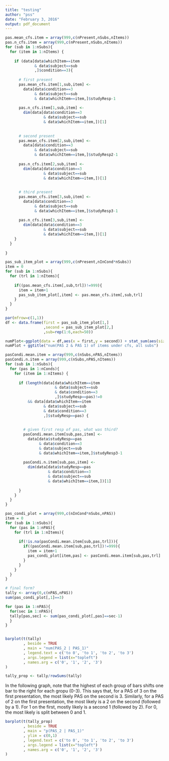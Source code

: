 ```yaml
---
title: "testing"
author: "pss"
date: "February 3, 2016"
output: pdf_document
---
```





```r
pas.mean_cfs.item = array(999,c(nPresent,nSubs,nItems))
pas.n_cfs.item = array(999,c(nPresent,nSubs,nItems))
for (sub in 1:nSubs){
  for (item in 1:nItems) {
    
    if (data[data$whichItem==item
             & data$subject==sub
             ,]$condition==3){
      
      # first present
      pas.mean_cfs.item[1,sub,item] <- 
        data[data$condition==3
             & data$subject==sub
             & data$whichItem==item,]$studyResp-1
      
      pas.n_cfs.item[1,sub,item] <- 
        dim(data[data$condition==3
                 & data$subject==sub
                 & data$whichItem==item,])[1]
      
      
      # second present
      pas.mean_cfs.item[2,sub,item] <- 
        data[data$condition==3
             & data$subject==sub
             & data$whichItem==item,]$studyResp2-1
      
      pas.n_cfs.item[2,sub,item] <- 
        dim(data[data$condition==3
                 & data$subject==sub
                 & data$whichItem==item,])[1]
      
      
      # third present
      pas.mean_cfs.item[3,sub,item] <- 
        data[data$condition==3
             & data$subject==sub
             & data$whichItem==item,]$studyResp3-1
      
      pas.n_cfs.item[3,sub,item] <- 
        dim(data[data$condition==3
                 & data$subject==sub
                 & data$whichItem==item,])[1]
    }
  }
  
}

pas_sub_item_plot = array(999,c(nPresent,nInCond*nSubs))
item = 0
for (sub in 1:nSubs){
  for (trl in 1:nItems){
    
    if((pas.mean_cfs.item[,sub,trl])!=999){
      item = item+1
      pas_sub_item_plot[,item] <- pas.mean_cfs.item[,sub,trl]
    }
  }
}


```


```r
par(mfrow=c(1,1))
df <- data.frame(first = pas_sub_item_plot[1,]
                 ,second = pas_sub_item_plot[2,]
                 ,sub=rep(1:6,each=50))

numPlot<-ggplot(data = df,aes(x = first,y = second)) + stat_sum(aes(size = ..n..))
numPlot + ggtitle("num(PAS 2 & PAS 1) of items under cfs, all subs")


```

```r
pasCondi.mean.item = array(999,c(nSubs,nPAS,nItems))
pasCondi.n.item = array(999,c(nSubs,nPAS,nItems))
for (sub in 1:nSubs){
  for (pas in 1:nConds){
    for (item in 1:nItems) {
      
      if (length(data[data$whichItem==item
                      & data$subject==sub
                      & data$condition==3
                      ,]$studyResp==pas)!=0 
          && data[data$whichItem==item
                 & data$subject==sub
                 & data$condition==3
                 ,]$studyResp==pas) {
        
        
        # given first resp of pas, what was third?
        pasCondi.mean.item[sub,pas,item] <- 
          data[data$studyResp==pas
               & data$condition==3
               & data$subject==sub
               & data$whichItem==item,]$studyResp3-1
        
        pasCondi.n.item[sub,pas,item] <- 
          dim(data[data$studyResp==pas
                   & data$condition==3
                   & data$subject==sub
                   & data$whichItem==item,])[1]
        
      }
    }
  }
}

pas_condi_plot = array(999,c(nInCond*nSubs,nPAS))
item = 0
for (sub in 1:nSubs){
  for (pas in 1:nPAS){
    for (trl in 1:nItems){
      
      if(!is.na(pasCondi.mean.item[sub,pas,trl])){
        if((pasCondi.mean.item[sub,pas,trl])!=999){
          item = item+1
          pas_condi_plot[item,pas] <- pasCondi.mean.item[sub,pas,trl]
        }
      }
    }
  }
}

# final form?
tally <- array(0,c(nPAS,nPAS))
sum(pas_condi_plot[,1]==3)

for (pas in 1:nPAS){
  for(sec in 1:nPAS){
  tally[pas,sec] <- sum(pas_condi_plot[,pas]==sec-1)
  }
}


barplot(t(tally)
        , beside = TRUE
        , main = "num(PAS_2 | PAS_1)"
        , legend.text = c('to 0', 'to 1', 'to 2', 'to 3')
        , args.legend = list(x="topleft")
        , names.arg = c('0', '1', '2', '3')
)

tally_prop <- tally/rowSums(tally)

```

In the following graph, note that the highest of each group of bars shifts one bar to the right for each gropu (0-3). This says that, for a PAS of 3 on the first presentation, the most likely PAS on the second is 3. Similarly, for a PAS of 2 on the first presentation, the most likely is a 2 on the second (followed by a 1). For 1 on the first, mostly likely is a second 1 (followed by 2). For 0, the most likely is split between 0 and 1.
```r
barplot(t(tally_prop)
        , beside = TRUE
        , main = "p(PAS_2 | PAS_1)"
        , ylim = c(0,1)
        , legend.text = c('to 0', 'to 1', 'to 2', 'to 3')
        , args.legend = list(x="topleft")
        , names.arg = c('0', '1', '2', '3')
)


```
